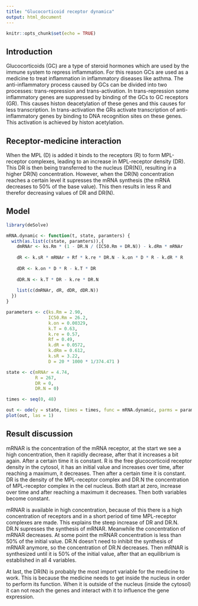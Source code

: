 ```yaml
---
title: "Glucocorticoid receptor dynamica"
output: html_document
---
```


```r
knitr::opts_chunk$set(echo = TRUE)
```


## Introduction

Glucocorticoids (GC) are a type of steroid hormones which are used by the immune system to repress inflammation. For this reason GCs are used as a medicine to treat inflammation in inflammatory diseases like asthma. The anti-inflammatory process caused by GCs can be divided into two processes: trans-repression and trans-activation. In trans-repression some inflammatory genes are suppressed by binding of the GCs to GC receptors (GR). This causes histon deacetylation of these genes and this causes for less transcription. In trans-activation the GRs activate transcription of anti-inflammatory genes by binding to DNA recognition sites on these genes. This activation is achieved by histon acetylation.

## Receptor-medicine interaction

When the MPL (D) is added it binds to the receptors (R) to form MPL-receptor complexes, leading to an increase in MPL-receptor density (DR). This DR is then being transferred to the nucleus (DR(N)), resulting in a higher DR(N) concentration. However, when the DR(N) concentration reaches a certain level it supresses the mRNA synthesis (the mRNA decreases to 50% of the base value). This then results in less R and therefor decreasing values of DR and DR(N).

## Model
```r
library(deSolve)

mRNA.dynamic <- function(t, state, paramters) {
  with(as.list(c(state, paramters)),{
    dmRNAr <- ks.Rm * (1 - DR.N / (IC50.Rm + DR.N)) - k.dRm * mRNAr
    
    dR <- k.sR * mRNAr + Rf * k.re * DR.N - k.on * D * R - k.dR * R
    
    dDR <- k.on * D * R - k.T * DR
    
    dDR.N <- k.T * DR - k.re * DR.N
    
    list(c(dmRNAr, dR, dDR, dDR.N))
  }) 
}

parameters <- c(ks.Rm = 2.90,
                IC50.Rm = 26.2,
                k.on = 0.00329,
                k.T = 0.63,
                k.re = 0.57,
                Rf = 0.49,
                k.dR = 0.0572,
                k.dRm = 0.612,
                k.sR = 3.22,
                D = 20 * 1000 * 1/374.471 )

state <- c(mRNAr = 4.74,
           R = 267,
           DR = 0,
           DR.N = 0)

times <- seq(0, 48)

out <- ode(y = state, times = times, func = mRNA.dynamic, parms = parameters)
plot(out, las = 1)
```

## Result discussion

mRNAR is the concentration of the mRNA receptor, at the start we see a high concentration, then it rapidly decrease, after that it increases a bit again. After a certain time it is constant. 
R is the free glucocorticoid receptor density in the cytosol, it has an initial value and increases over time, after reaching a maximum, it decreases. Then after a certain time it is constant.
DR is the density of the MPL-receptor complex and DR.N the concentration of MPL-receptor complex in the cel nucleus. Both start at zero, increase over time and after reaching a maximum it decreases. Then both variables become constant. 

mRNAR is available in high concentration, because of this there is a high concentration of receptors and in a short period of time MPL-receptor complexes are made. This explains the steep increase of DR and DR.N. DR.N supresses the synthesis of mRNAR. Meanwhile the concentration of mRNAR decreases. At some point the mRNAR concentration is less than 50% of the initial value. DR.N doesn't need to inhibit the synthesis of mRNAR anymore, so the concentration of DR.N decreases. Then mRNAR is synthesized until it is 50% of the initial value, after that an equilibrium is established in all 4 variables.

At last, the DR(N) is probably the most import variable for the medicine to work. This is because the medicine needs to get inside the nucleus in order to perform its function. When it is outside of the nucleus (inside the cytosol) it can not reach the genes and interact with it to influence the gene expression. 

